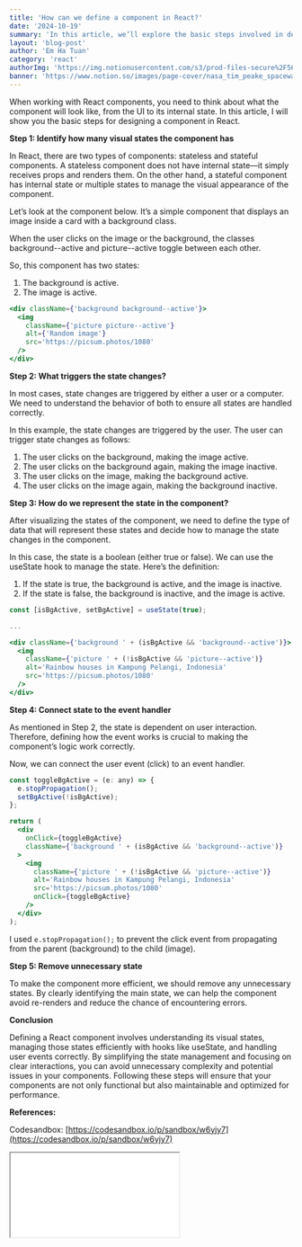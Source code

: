 ```yaml
---
title: 'How can we define a component in React?'
date: '2024-10-19'
summary: 'In this article, we’ll explore the basic steps involved in defining a component in React, focusing on managing states, handling events, and optimizing performance.'
layout: 'blog-post'
author: 'Em Ha Tuan'
category: 'react'
authorImg: 'https://img.notionusercontent.com/s3/prod-files-secure%2F56297b57-d436-4e76-b430-dc33daeb3f94%2Fbe7dbcc9-f087-4c69-bce0-f5c59fbf8034%2F322727530_3383089278636676_8051574977311734060_n.jpg/size/w=250?exp=1731145919&sig=hGTmXJxEmtwj70qZBrD9MYrLj7SZavRIGfEERnSi8Cg'
banner: 'https://www.notion.so/images/page-cover/nasa_tim_peake_spacewalk.jpg'
---
```


When working with React components, you need to think about what the component will look like, from the UI to its internal state. In this article, I will show you the basic steps for designing a component in React.

**Step 1: Identify how many visual states the component has**

In React, there are two types of components: stateless and stateful components. A stateless component does not have internal state—it simply receives props and renders them. On the other hand, a stateful component has internal state or multiple states to manage the visual appearance of the component.

Let’s look at the component below. It’s a simple component that displays an image inside a card with a background class.

When the user clicks on the image or the background, the classes background--active and picture--active toggle between each other.

So, this component has two states:

1. The background is active.
2. The image is active.

```jsx
<div className={'background background--active'}>
  <img
    className={'picture picture--active'}
    alt={'Random image'}
    src='https://picsum.photos/1080'
  />
</div>
```

**Step 2: What triggers the state changes?**

In most cases, state changes are triggered by either a user or a computer. We need to understand the behavior of both to ensure all states are handled correctly.

In this example, the state changes are triggered by the user. The user can trigger state changes as follows:

1. The user clicks on the background, making the image active.
2. The user clicks on the background again, making the image inactive.
3. The user clicks on the image, making the background active.
4. The user clicks on the image again, making the background inactive.

**Step 3: How do we represent the state in the component?**

After visualizing the states of the component, we need to define the type of data that will represent these states and decide how to manage the state changes in the component.

In this case, the state is a boolean (either true or false). We can use the useState hook to manage the state. Here’s the definition:

1. If the state is true, the background is active, and the image is inactive.
2. If the state is false, the background is inactive, and the image is active.

```jsx
const [isBgActive, setBgActive] = useState(true);

...

<div className={'background ' + (isBgActive && 'background--active')}>
  <img
    className={'picture ' + (!isBgActive && 'picture--active')}
    alt='Rainbow houses in Kampung Pelangi, Indonesia'
    src='https://picsum.photos/1080'
  />
</div>
```

**Step 4: Connect state to the event handler**

As mentioned in Step 2, the state is dependent on user interaction. Therefore, defining how the event works is crucial to making the component’s logic work correctly.

Now, we can connect the user event (click) to an event handler.

```jsx
const toggleBgActive = (e: any) => {
  e.stopPropagation();
  setBgActive(!isBgActive);
};

return (
  <div
    onClick={toggleBgActive}
    className={'background ' + (isBgActive && 'background--active')}
  >
    <img
      className={'picture ' + (!isBgActive && 'picture--active')}
      alt='Rainbow houses in Kampung Pelangi, Indonesia'
      src='https://picsum.photos/1080'
      onClick={toggleBgActive}
    />
  </div>
);
```

I used `e.stopPropagation();` to prevent the click event from propagating from the parent (background) to the child (image).

**Step 5: Remove unnecessary state**

To make the component more efficient, we should remove any unnecessary states. By clearly identifying the main state, we can help the component avoid re-renders and reduce the chance of encountering errors.

**Conclusion**

Defining a React component involves understanding its visual states, managing those states efficiently with hooks like useState, and handling user events correctly. By simplifying the state management and focusing on clear interactions, you can avoid unnecessary complexity and potential issues in your components. Following these steps will ensure that your components are not only functional but also maintainable and optimized for performance.

**References:**

Codesandbox: [https://codesandbox.io/p/sandbox/w6yjy7](https://codesandbox.io/p/sandbox/w6yjy7)

<iframe
  src={'https://codesandbox.io/p/sandbox/w6yjy7'}
  width={'100%'}
  height={'480'}
/>
